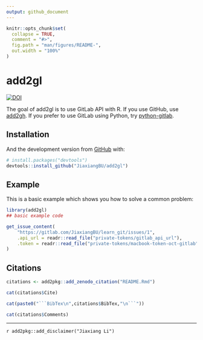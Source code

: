 ```yaml
---
output: github_document
---
```


<!-- README.md is generated from README.Rmd. Please edit that file -->

```r
knitr::opts_chunk$set(
  collapse = TRUE,
  comment = "#>",
  fig.path = "man/figures/README-",
  out.width = "100%"
)
```
# add2gl

<!-- badges: start -->
[![DOI](https://zenodo.org/badge/211744624.svg)](https://zenodo.org/badge/latestdoi/211744624)
<!-- badges: end -->

The goal of add2gl is to use GitLab API with R. If you use GitHub, use [add2gh].
If you prefer to use GitLab using Python, try [python-gitlab].

[add2gh]: https://github.com/JiaxiangBU/add2gh
[python-gitlab]: https://python-gitlab.readthedocs.io

## Installation

And the development version from [GitHub](https://github.com/) with:

``` r
# install.packages("devtools")
devtools::install_github("JiaxiangBU/add2gl")
```

## Example

This is a basic example which shows you how to solve a common problem:

```r
library(add2gl)
## basic example code
```


```r
get_issue_content(
    "https://gitlab.com/JiaxiangBU/learn_git/issues/1",
    .api_url = readr::read_file("private-tokens/gitlab_api_url"),
    .token = readr::read_file("private-tokens/macbook-token-oct-gitlab")
)
```


## Citations

```r
citations <- add2pkg::add_zenodo_citation("README.Rmd")
```

```r
cat(citations$Cite)
```

```r
cat(paste0("```BibTex\n",citations$BibTex,"\n```"))
```

```r
cat(citations$Comments)
```

***

`r add2pkg::add_disclaimer("Jiaxiang Li")`
